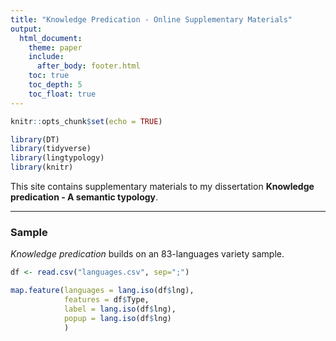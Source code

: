 ```yaml
---
title: "Knowledge Predication - Online Supplementary Materials"
output:
  html_document:
    theme: paper
    include:
      after_body: footer.html
    toc: true
    toc_depth: 5
    toc_float: true
---
```



```r
knitr::opts_chunk$set(echo = TRUE)
```

```r
library(DT)
library(tidyverse)
library(lingtypology)
library(knitr)
```


This site contains supplementary materials to my dissertation **Knowledge predication - A semantic typology**.

---

### Sample

*Knowledge predication* builds on an 83-languages variety sample.

```r
df <- read.csv("languages.csv", sep=";")
```


```r
map.feature(languages = lang.iso(df$lng),
            features = df$Type,
            label = lang.iso(df$lng),
            popup = lang.iso(df$lng)
            )

```







